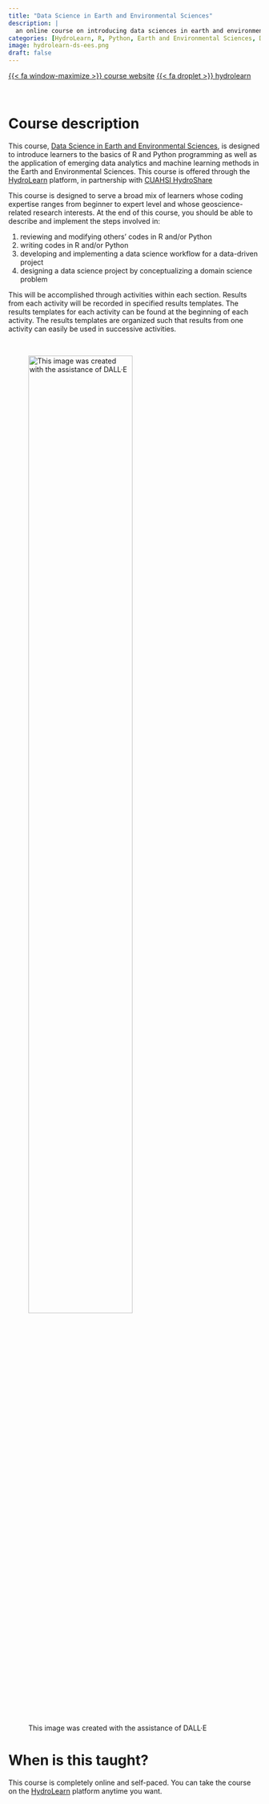 ```yaml
---
title: "Data Science in Earth and Environmental Sciences"
description: |
  an online course on introducing data sciences in earth and environmental sciences
categories: [HydroLearn, R, Python, Earth and Environmental Sciences, Data Sciences, CUAHSI]
image: hydrolearn-ds-ees.png
draft: false
---
```


[{{< fa window-maximize >}} course website](https://edx.hydrolearn.org/courses/course-v1:SyracuseUniversity+EAR601+2020_Fall/about){.btn .btn-primary target=_blank} [{{< fa droplet >}} hydrolearn](https://www.hydrolearn.org){.btn .btn-primary target=_blank}

<br>

# Course description

This course, [Data Science in Earth and Environmental Sciences](https://edx.hydrolearn.org/courses/course-v1:SyracuseUniversity+EAR601+2020_Fall/about){target=_blank}, is designed to introduce learners to the basics of R and Python programming as well as the application of emerging data analytics and machine learning methods in the Earth and Environmental Sciences. This course is offered through the [HydroLearn](https://www.hydrolearn.org){target=_blank} platform, in partnership with [CUAHSI HydroShare](https://www.hydroshare.org){target=_blank}

This course is designed to serve a broad mix of learners whose coding expertise ranges from beginner to expert level and whose geoscience-related research interests. At the end of this course, you should be able to describe and implement the steps involved in:

1. reviewing and modifying others' codes in R and/or Python
2. writing codes in R and/or Python
3. developing and implementing a data science workflow for a data-driven project
4. designing a data science project by conceptualizing a domain science problem

This will be accomplished through activities within each section. Results from each activity will be recorded in specified results templates. The results templates for each activity can be found at the beginning of each activity. The results templates are organized such that results from one activity can easily be used in successive activities.

<br>

![This image was created with the assistance of DALL·E](hydrolearn-ds-ees.png){width=70%}

# When is this taught?

This course is completely online and self-paced. You can take the course on the [HydroLearn](https://edx.hydrolearn.org/courses/course-v1:SyracuseUniversity+EAR601+2020_Fall/about){target=_blank} platform anytime you want.